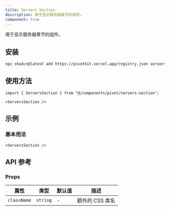 ```yaml
---
title: Servers Section
description: 用于显示服务器章节的组件。
component: true
---
```


用于显示服务器章节的组件。

<ComponentPreview name="servers-section-demo" />

## 安装

```bash
npx shadcn@latest add https://pivotkit.vercel.app/registry.json servers-section
```

## 使用方法

```tsx
import { ServersSection } from "@/components/pivot/servers-section";
```

```tsx
<ServersSection />
```

## 示例

### 基本用法

```tsx
<ServersSection />
```

## API 参考

### Props

| 属性        | 类型     | 默认值 | 描述            |
| ----------- | -------- | ------ | --------------- |
| `className` | `string` | -      | 额外的 CSS 类名 |
